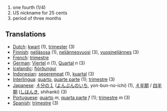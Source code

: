 # one fourth (1/4)
# US nickname for 25 cents
# period of three months

==Translations==

* [[Dutch]]: [[kwart]] (1), [[trimester]] (3)
* [[Finnish]]: [[neljäsosa]] (1), [[neljännesvuosi]] (3), [[vuosineljännes]] (3)
* [[French]]: [[trimestre]]
* [[German]]: [[Viertel]] ''n'' (1), [[Quartal]] ''n'' (3)
* [[Icelandic]]: [[fjórðungur]]
* [[Indonesian]]: [[seperempat]] (1), [[kuartal]] (3)
* [[Interlingua]]: [[quarto]], [[quarte parte]] (1); [[trimestre]] (3)
* [[Japanese]]: [[４分の１]] ([[よんぶんのいち]], yon-bun-no-ichi) (1), [[４半期]] / [[四半期]] ([[しはんき]], shihanki) (3)
* [[Portuguese]]: [[quarto]] ''m'', [[quarta parte]] ''f'' (1); [[trimestre]] ''m'' (3)
* [[Spanish]]: [[trimestre]] (3)